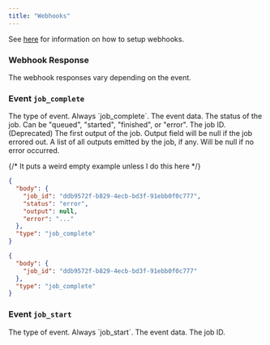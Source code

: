 ```yaml
---
title: "Webhooks"
---
```


See [here](/guide/custom-apps/using-webhooks) for information on how to setup webhooks.

### Webhook Response

The webhook responses vary depending on the event.

### Event `job_complete`

<ResponseField name="type" type="string">
The type of event. Always `job_complete`.
</ResponseField>
<ResponseField name="body" type="object">
The event data.
<ResponseField name="status" type="string">
The status of the job. Can be "queued", "started", "finished", or "error".
</ResponseField>
<ResponseField name="job_id" type="string">
The job ID.
</ResponseField>
<ResponseField name="output" type="object">
(Deprecated) The first output of the job. Output field will be null if the job errored out.
<Expandable title="properties">
<Snippet file="output.mdx" />
</Expandable>
</ResponseField>
<ResponseField name="outputs" type="array[object]">
A list of all outputs emitted by the job, if any.
<Expandable title="properties">
<Snippet file="output.mdx" />
</Expandable>
</ResponseField>
<ResponseField name="error" type="string">
Will be null if no error occurred.
</ResponseField>
</ResponseField>

{/* It puts a weird empty example unless I do this here */} 
<ResponseExample>
```json Event: Job Completed
{
  "body": {
    "job_id": "ddb9572f-b829-4ecb-bd3f-91ebb0f0c777",
    "status": "error",
    "output": null,
    "error": "..."
  },
  "type": "job_complete"
}
```

```json Event: Job Started
{
  "body": {
    "job_id": "ddb9572f-b829-4ecb-bd3f-91ebb0f0c777"
  },
  "type": "job_complete"
}
```
</ResponseExample>

### Event `job_start`

<ResponseField name="type" type="string">
The type of event. Always `job_start`.
</ResponseField>
<ResponseField name="body" type="object">
The event data.
<ResponseField name="job_id" type="string">
The job ID.
</ResponseField>
</ResponseField>
